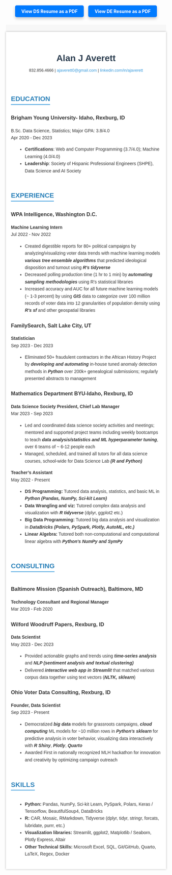 


```{=html}


<div style="text-align: center; margin-top: 20px;">
    <a href="resume_ds.pdf" target="_blank" style="background-color: #007BFF; 
                                                   color: white; 
                                                   padding: 10px 20px; 
                                                   margin: 5px;
                                                   text-decoration: none; 
                                                   border-radius: 5px; 
                                                   font-weight: bold; 
                                                   box-shadow: 0px 5px 10px rgba(0, 0, 0, 0.2);">
                                                   View DS Resume as a PDF</a>
    <a href="resume_de.pdf" target="_blank" style="background-color: #007BFF; 
                                                   color: white; 
                                                   padding: 10px 20px; 
                                                   margin: 5px;
                                                   text-decoration: none; 
                                                   border-radius: 5px; 
                                                   font-weight: bold; 
                                                   box-shadow: 0px 5px 10px rgba(0, 0, 0, 0.2);">
                                                   View DE Resume as a PDF</a>
</div>
<br>
<br>

<div style="font-family: Arial, sans-serif; color: #333; background-color: #f7f7f7; line-height: 1.6;">

<br>
    <div style="background-color: white; box-shadow: 0 0 5px rgba(0, 0, 0, 0.3); padding:1rem;">

    <br><br>

        <!-- Header Section -->
        <div style="text-align: center; padding-bottom: 20px;">
            <h1 style="margin: 0; color: #2c3e50;">Alan J Averett</h1>
            <p style="margin-top: 5px; font-size: 0.9em;">
                832.856.4666 | <a href="mailto:ajaverett0@gmail.com" style="color: #3498db; text-decoration: none;">ajaverett0@gmail.com</a> |
                <a href="https://linkedin.com/in/ajaverett" style="color: #3498db; text-decoration: none;">linkedin.com/in/ajaverett</a> 
            </p>
        </div>

        <!-- Education Section -->
        <div style="margin-bottom: 20px;">
            <h2 style="color: #2980b9; border-bottom: 2px solid #3498db; display: inline-block;">EDUCATION</h2>
            <h3 style="margin-top: 10px;">Brigham Young University- Idaho, Rexburg, ID</h3>
            <p>B.Sc. Data Science, Statistics; Major GPA: 3.8/4.0 <br> Apr 2020 - Dec 2023</p>
            <ul style="list-style-type: disc; margin-left: 20px;">
                <li><b>Certifications</b>: Web and Computer Programming (3.7/4.0); Machine Learning (4.0/4.0)</li>
                <li><b>Leadership</b>: Society of Hispanic Professional Engineers (SHPE), Data Science and AI Society</li>
            </ul>
        </div>

        <!-- Experience Section -->
        <div style="margin-bottom: 20px;">
            <h2 style="color: #2980b9; border-bottom: 2px solid #3498db; display: inline-block;">EXPERIENCE</h2>
            
            <h3 style="margin-top: 10px;">WPA Intelligence, Washington D.C.</h3>
            <p><strong>Machine Learning Intern</strong> <br> Jul 2022 - Nov 2022</p>
            <ul style="list-style-type: disc; margin-left: 20px;">
                <li>Created digestible reports for 80+ political campaigns by analyzing/visualizing voter data trends with machine learning models <strong><i>various tree ensemble algorithms</i></strong> that predicted ideological disposition and turnout using <strong><i>R's tidyverse</i></strong></li>
                <li>Decreased polling production time (1 hr to 1 min) by <strong><i>automating sampling methodologies</i></strong> using R's statistical libraries</li>
                <li>Increased accuracy and AUC for all future machine learning models (~ 1-3 percent) by using <strong><i>GIS</i></strong> data to categorize over 100 million records of voter data into 12 granularities of population density using <strong><i>R's sf</i></strong> and other geospatial libraries</li>
            </ul>

            <h3>FamilySearch, Salt Lake City, UT</h3>
            <p><strong>Statistician</strong> <br> Sep 2023 - Dec 2023</p>
            <ul style="list-style-type: disc; margin-left: 20px;">
                <li>Eliminated 50+ fraudulent contractors in the African History Project by <strong><i>developing and automating</i></strong> in-house tuned anomaly detection methods in <strong><i>Python</i></strong> over 200k+ genealogical submissions; regularly presented abstracts to management</li>
            </ul>

            <h3>Mathematics Department BYU-Idaho, Rexburg, ID</h3>
            <p><strong>Data Science Society President, Chief Lab Manager</strong> <br> Mar 2023 - Sep 2023</p>
            <ul style="list-style-type: disc; margin-left: 20px;">
                <li>Led and coordinated data science society activities and meetings; mentored and supported project teams including weekly bootcamps to teach <strong><i>data analysis/statistics and ML hyperparameter tuning</i></strong>, over 6 teams of ~ 6-12 people each</li>
                <li>Managed, scheduled, and trained all tutors for all data science courses, school-wide for Data Science Lab <strong><i>(R and Python)</i></strong></li>
            </ul>

            <p><strong>Teacher’s Assistant</strong> <br> May 2022 - Present</p>
            <ul style="list-style-type: disc; margin-left: 20px;">
            <li><strong>DS Programming:</strong> Tutored data analysis, statistics, and basic ML in <strong><i>Python (Pandas, NumPy, Sci-kit Learn)</i></strong></li>
            <li><strong>Data Wrangling and viz:</strong> Tutored complex data analysis and visualization with <strong><i>R tidyverse</i></strong> (dplyr, ggplot2 etc.)</li>
            <li><strong>Big Data Programming:</strong> Tutored big data analysis and visualization in <strong><i>DataBricks (Polars, PySpark, Plotly, AutoML, etc.)</i></strong></li>
            <li><strong>Linear Algebra:</strong> Tutored both non-computational and computational linear algebra with <strong><i>Python's NumPy and SymPy</i></strong></li>
            </ul>

        </div>

        <!-- Consulting Section -->
        <div style="margin-bottom: 20px;">
            <h2 style="color: #2980b9; border-bottom: 2px solid #3498db; display: inline-block;">CONSULTING</h2>
            
            <h3>Baltimore Mission (Spanish Outreach), Baltimore, MD</h3>
            <p><strong>Technology Consultant and Regional Manager</strong> <br> Mar 2019 - Feb 2020</p>

        
            
            <h3>Wilford Woodruff Papers, Rexburg, ID</h3>
            <p><strong>Data Scientist</strong> <br> May 2023 - Dec 2023</p>
            <ul style="list-style-type: disc; margin-left: 20px;">
                <li>Provided actionable graphs and trends using <strong><i>time-series analysis</i></strong> and <strong><i>NLP (sentiment analysis and textual clustering)</i></strong></li>
                <li>Delivered <strong><i>interactive web app in Streamlit</i></strong> that matched various corpus data together using text vectors (<strong><i>NLTK, sklearn</i></strong>)</li>
            </ul>          

            <h3>Ohio Voter Data Consulting, Rexburg, ID</h3>
            <p><strong>Founder, Data Scientist</strong> <br> Sep 2023 - Present</p>
            <ul style="list-style-type: disc; margin-left: 20px;">
                <li>Democratized <strong><em>big data</em></strong> models for grassroots campaigns, <strong><em>cloud computing</em></strong> ML models for ~10 million rows in <strong><em>Python's sklearn</em></strong> for predictive analysis in voter behavior, visualizing data interactively with <strong><em>R Shiny</em></strong>, <strong><em>Plotly</em></strong>, <strong><em>Quarto</em></strong></li>
                <li>Awarded First in nationally recognized MLH hackathon for innovation and creativity by optimizing campaign outreach</li>
            </ul>

        </div>


        <!-- Skills Section -->
        <div style="margin-bottom: 20px;">
            <h2 style="color: #2980b9; border-bottom: 2px solid #3498db; display: inline-block;">SKILLS</h2>
            <ul style="list-style-type: disc; margin-left: 20px;">
              <li><strong>Python:</strong> Pandas, NumPy, Sci-kit Learn, PySpark, Polars, Keras / Tensorflow, BeautifulSoup4, DataBricks</li>
              <li><strong>R:</strong> CAR, Mosaic, RMarkdown, Tidyverse (dplyr, tidyr, stringr, forcats, lubridate, purrr, etc.)</li>
              <li><strong>Visualization libraries:</strong> Streamlit, ggplot2, Matplotlib / Seaborn, Plotly Express, Altair</li>
              <li><strong>Other Technical Skills:</strong> Microsoft Excel, SQL, Git/GitHub, Quarto, LaTeX, Regex, Docker</li>
            </ul>
        </div>

    </div>

</div>


```
